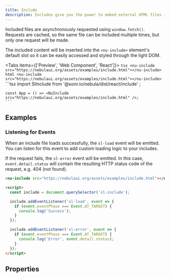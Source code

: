 ```yaml
---
title: Include
description: Includes give you the power to embed external HTML files into the page.
---
```



Included files are asynchronously requested using `window.fetch()`. Requests are cached, so the same file can be included multiple times, but only one request will be made.

The included content will be inserted into the `<nu-include>` element's default slot so it can be easily accessed and styled through the light DOM.

<Tabs items={['Preview', 'Web Component', 'React']}>
  <Tab value="Preview">
    ```tsx
    <nu-include src="https://nebulaui.org/assets/examples/include.html"></nu-include>
    ```
  </Tab>
  <Tab value="Web Component">
    ```html
    <nu-include src="https://nebulaui.org/assets/examples/include.html"></nu-include>
    ```
  </Tab>
  <Tab value="React">
    ```tsx
    import SlInclude from '@sonr.io/nebula/dist/react/include'
    ;
    
    const App = () => <NuInclude src="https://nebulaui.org/assets/examples/include.html" />;
    ```
  </Tab>
</Tabs>

## Examples

### Listening for Events

When an include file loads successfully, the `sl-load` event will be emitted. You can listen for this event to add custom loading logic to your includes.

If the request fails, the `sl-error` event will be emitted. In this case, `event.detail.status` will contain the resulting HTTP status code of the request, e.g. 404 (not found).

```html
<nu-include src="https://nebulaui.org/assets/examples/include.html"></nu-include>

<script>
  const include = document.querySelector('sl-include');

  include.addEventListener('sl-load', event => {
    if (event.eventPhase === Event.AT_TARGET) {
      console.log('Success');
    }
  });

  include.addEventListener('sl-error', event => {
    if (event.eventPhase === Event.AT_TARGET) {
      console.log('Error', event.detail.status);
    }
  });
</script>
```

## Properties

<AutoTypeTable path="./src/components/include/include.component.ts" name="NuInclude" />

